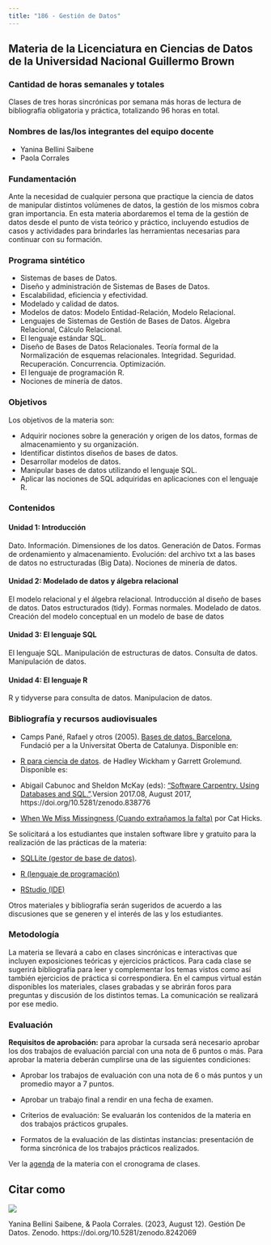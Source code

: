 ```yaml
---
title: "186 - Gestión de Datos"
---
```


## Materia de la Licenciatura en Ciencias de Datos de la Universidad Nacional Guillermo Brown

### Cantidad de horas semanales y totales

Clases de tres horas sincrónicas por semana más horas de lectura de bibliografía obligatoria y práctica, totalizando 96 horas en total.

### Nombres de las/los integrantes del equipo docente

-   Yanina Bellini Saibene
-   Paola Corrales

### Fundamentación

Ante la necesidad de cualquier persona que practique la ciencia de datos de manipular distintos volúmenes de datos, la gestión de los mismos cobra gran importancia. En esta materia abordaremos el tema de la gestión de datos desde el punto de vista teórico y práctico, incluyendo estudios de casos y actividades para brindarles las herramientas necesarias para continuar con su formación.

### Programa sintético

-   Sistemas de bases de Datos.
-   Diseño y administración de Sistemas de Bases de Datos.
-   Escalabilidad, eficiencia y efectividad.
-   Modelado y calidad de datos.
-   Modelos de datos: Modelo Entidad-Relación, Modelo Relacional.
-   Lenguajes de Sistemas de Gestión de Bases de Datos. Álgebra Relacional, Cálculo Relacional.
-   El lenguaje estándar SQL.
-   Diseño de Bases de Datos Relacionales. Teoría formal de la Normalización de esquemas relacionales. Integridad. Seguridad. Recuperación. Concurrencia. Optimización.
-   El lenguaje de programación R.
-   Nociones de minería de datos.

### Objetivos

Los objetivos de la materia son:

-   Adquirir nociones sobre la generación y origen de los datos, formas de almacenamiento y su organización.
-   Identificar distintos diseños de bases de datos.
-   Desarrollar modelos de datos.
-   Manipular bases de datos utilizando el lenguaje SQL.
-   Aplicar las nociones de SQL adquiridas en aplicaciones con el lenguaje R.

### Contenidos

#### Unidad 1: Introducción

Dato. Información. Dimensiones de los datos. Generación de Datos. Formas de ordenamiento y almacenamiento. Evolución: del archivo txt a las bases de datos no estructuradas (Big Data). Nociones de minería de datos.

#### Unidad 2: Modelado de datos y álgebra relacional

El modelo relacional y el álgebra relacional. Introducción al diseño de bases de datos. Datos estructurados (tidy). Formas normales. Modelado de datos. Creación del modelo conceptual en un modelo de base de datos

#### Unidad 3: El lenguaje SQL

El lenguaje SQL. Manipulación de estructuras de datos. Consulta de datos. Manipulación de datos.

#### Unidad 4: El lenguaje R

R y tidyverse para consulta de datos. Manipulacion de datos.

### Bibliografía y recursos audiovisuales

-   Camps Pané, Rafael y otros (2005). [Bases de datos. Barcelona](https://www.uoc.edu/pdf/masters/oficiales/img/913.pdf), Fundació per a la Universitat Oberta de Catalunya. Disponible en:

-   [R para ciencia de datos](https://es.r4ds.hadley.nz/). de Hadley Wickham y Garrett Grolemund. Disponible es:

-   Abigail Cabunoc and Sheldon McKay (eds): ["Software Carpentry. Using Databases and SQL."](https://github.com/swcarpentry/sql-novice-survey).Version 2017.08, August 2017, https://doi.org/10.5281/zenodo.838776

- [When We Miss Missingness (Cuando extrañamos la falta)](https://datasciencebydesign.org/blog/when-we-miss-missingness) por Cat Hicks.

Se solicitará a los estudiantes que instalen software libre y gratuito para la realización de las prácticas de la materia:

-   [SQLLite (gestor de base de datos)](https://sqliteonline.com/). 

-   [R (lenguaje de programación)](https://www.r-project.org/)

-   [RStudio (IDE)](https://www.rstudio.com/products/rstudio/)

Otros materiales y bibliografía serán sugeridos de acuerdo a las discusiones que se generen y el interés de las y los estudiantes.

### Metodología

La materia se llevará a cabo en clases sincrónicas e interactivas que incluyen exposiciones teóricas y ejercicios prácticos. Para cada clase se sugerirá bibliografía para leer y complementar los temas vistos como así también ejercicios de práctica si correspondiera. En el campus virtual están disponibles los materiales, clases grabadas y se abrirán foros para preguntas y discusión de los distintos temas. La comunicación se realizará por ese medio.

### Evaluación

**Requisitos de aprobación:** para aprobar la cursada será necesario aprobar los dos trabajos de evaluación parcial con una nota de 6 puntos o más. Para aprobar la materia deberán cumplirse una de las siguientes condiciones:

-   Aprobar los trabajos de evaluación con una nota de 6 o más puntos y un promedio mayor a 7 puntos.

-   Aprobar un trabajo final a rendir en una fecha de examen.

-   Criterios de evaluación: Se evaluarán los contenidos de la materia en dos trabajos prácticos grupales.

-   Formatos de la evaluación de las distintas instancias: presentación de forma sincrónica de los trabajos prácticos realizados.

Ver la [agenda](schedule.html) de la materia con el cronograma de clases.

## Citar como 

![](https://zenodo.org/badge/DOI/10.5281/zenodo.8242069.svg)

Yanina Bellini Saibene, & Paola Corrales. (2023, August 12). Gestión De Datos. Zenodo. https://doi.org/10.5281/zenodo.8242069

